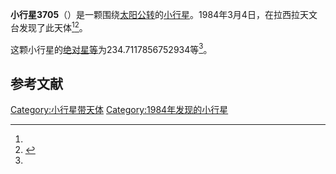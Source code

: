 {{Infobox planet
| bgcolour = #FFFFC0
| name = 3705 Hotellasilla
| symbol = 
| image = 
| caption = 
| discovery = yes
| discovery_ref = 
| discoverer = {{link-en|亨利·德波鸿诺|Henri Debehogne}}
| discovery_site = [[拉西拉天文台|拉西拉天文台]] 
| discovered = 1984年3月4日
| designations = yes
| mp_name = 
| named_after = 
| alt_names = 1984 ET1/ 1948 RG / 1954 WE / 1976 UG3 / 1978 EZ1 / 1981 QH3 / 1981 RG3 / A921 WE
| mp_category = [[主带小行星|主带小行星]]
| orbit_ref = <ref name="a">[http://ssd.jpl.nasa.gov/sbdb.cgi?sstr=3705 3705 Hotellasilla] {{Wayback|url=http://ssd.jpl.nasa.gov/sbdb.cgi?sstr=3705 |date=20210822230556 }}，小行星數據庫瀏覽器（JPL Small-Body Database Browser）－[[美国国家航空航天局|美国国家航空航天局]]喷气推进实验室</ref>
| epoch = 2456400.5 (2013年4月18日更新)
| aphelion = {{convert|3.666443093667133|AU|km|3|abbr=on|lk=out}}
| perihelion = {{convert|2.588592262576511|AU|km|3|abbr=on}}
| semimajor = {{convert|3.127517678121822|AU|km|3|abbr=on}}
| eccentricity = 0.172317304
| period = 2020.217304 [[日|日]]<br />5.53[[儒略年|儒略年]]
| avg_speed = 
| inclination = 1.397850625231567
| asc_node = 154.460884384764
| mean_anomaly = 
| arg_peri = 234.7117856752934
| satellites = 
| physical_characteristics = yes
| dimensions = 
| mass = 
| density = 
| surface_grav = 
| escape_velocity = 
| sidereal_day = 
| axial_tilt = 
| pole_ecliptic_lat = 
| pole_ecliptic_lon = 
| albedo = 
| temperatures= 
| temp_name1 = 
| mean_temp_1 = 
| max_temp_1 = 
| temp_name2 = 
| max_temp_2 = 
| spectral_type = 
| abs_magnitude = 234.7117856752934
}}

'''小行星3705'''（{{lang-en|3705 Hotellasilla}}）是一颗围绕[[太阳|太阳]][[公转|公转]]的[[小行星|小行星]]。1984年3月4日，{{link-en|亨利·德波鸿诺|Henri Debehogne}}在拉西拉天文台发现了此天体<ref name="a" /><ref>{{cite news|title=小行星列表|url=http://cfa-www.harvard.edu/iau/lists/NumberedMPs.txt|accessdate=2013-07-08|newspaper=哈佛大学|archive-date=2008-05-17|archive-url=https://web.archive.org/web/20080517010638/http://cfa-www.harvard.edu/iau/lists/NumberedMPs.txt|dead-url=no}}</ref>。

这颗小行星的[[绝对星等|绝对星等]]为234.7117856752934等<ref name="a" />。

==参考文献==
{{reflist}}
{{Minor Planet Number|[[小行星3704|小行星3704]]|[[小行星3706|小行星3706]]}}

{{小天体}}

[[Category:小行星带天体|Category:小行星带天体]]
[[Category:1984年发现的小行星|Category:1984年发现的小行星]]

{{asteroid-stub}}